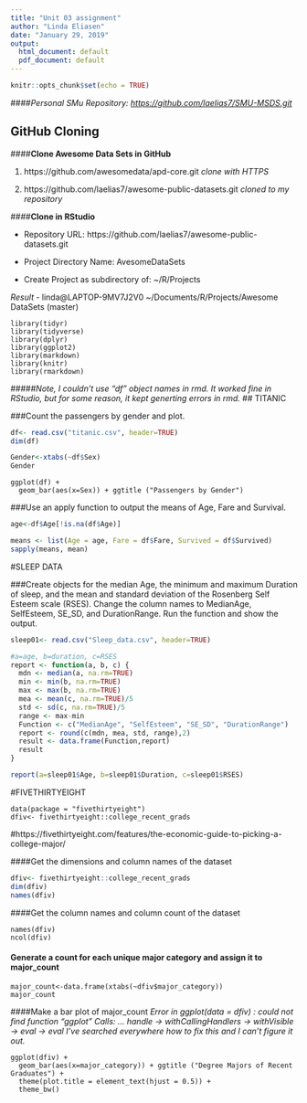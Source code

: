 ---
title: "Unit 03 assignment"
author: "Linda Eliasen"
date: "January 29, 2019"
output:
  html_document: default
  pdf_document: default
---

```{r setup, include=FALSE}
knitr::opts_chunk$set(echo = TRUE)
```
####*Personal SMu Repository: <https://github.com/laelias7/SMU-MSDS.git>*


## GitHub Cloning

####**Clone Awesome Data Sets in GitHub**

1. https://github.com/awesomedata/apd-core.git *clone with HTTPS*

2. https://github.com/laelias7/awesome-public-datasets.git  *cloned to my repository*


####**Clone in RStudio**

- Repository URL: https://github.com/laelias7/awesome-public-datasets.git

- Project Directory Name:  AvesomeDataSets

- Create Project as subdirectory of: ~/R/Projects


*Result*
- linda@LAPTOP-9MV7J2V0  ~/Documents/R/Projects/Awesome DataSets (master)


```
library(tidyr)
library(tidyverse)
library(dplyr)
library(ggplot2)
library(markdown)
library(knitr)
library(rmarkdown)
```
#####*Note, I couldn't use "df" object names in rmd. It worked fine in RStudio, but for some reason, it kept generting errors in rmd.*
## TITANIC

###Count the passengers by gender and plot.

```{r}
df<- read.csv("titanic.csv", header=TRUE)
dim(df)
```
```{r}
Gender<-xtabs(~df$Sex)
Gender
```


```
ggplot(df) +
  geom_bar(aes(x=Sex)) + ggtitle ("Passengers by Gender")
```

###Use an apply function to output the means of Age, Fare and Survival.

```{r means}
age<-df$Age[!is.na(df$Age)]

means <- list(Age = age, Fare = df$Fare, Survived = df$Survived)
sapply(means, mean)
```



#SLEEP DATA

###Create objects for the median Age, the minimum and maximum Duration of sleep, and the mean and standard deviation of the Rosenberg Self Esteem scale (RSES).  Change the column names to MedianAge, SelfEsteem, SE_SD, and DurationRange. Run the function and show the output.


```{r sleep}
sleep01<- read.csv("Sleep_data.csv", header=TRUE)

#a=age, b=duration, c=RSES
report <- function(a, b, c) {
  mdn <- median(a, na.rm=TRUE)
  min <- min(b, na.rm=TRUE)
  max <- max(b, na.rm=TRUE)
  mea <- mean(c, na.rm=TRUE)/5
  std <- sd(c, na.rm=TRUE)/5
  range <- max-min
  Function <- c("MedianAge", "SelfEsteem", "SE_SD", "DurationRange")
  report <- round(c(mdn, mea, std, range),2)
  result <- data.frame(Function,report)
  result
}

report(a=sleep01$Age, b=sleep01$Duration, c=sleep01$RSES)
```


#FIVETHIRTYEIGHT

```
data(package = "fivethirtyeight")
dfiv<- fivethirtyeight::college_recent_grads
```

#https://fivethirtyeight.com/features/the-economic-guide-to-picking-a-college-major/


####Get the dimensions and column names of the dataset
```{r dfive}
dfiv<- fivethirtyeight::college_recent_grads
dim(dfiv)
names(dfiv)
```

####Get the column names and column count of the dataset
```{r2 major}
names(dfiv)
ncol(dfiv)
```

#### Generate a count for each unique major category and assign it to major_count

```
major_count<-data.frame(xtabs(~dfiv$major_category))
major_count
```

####Make a bar plot of major_count
*Error in ggplot(data = dfiv) : could not find function "ggplot"
Calls: <Anonymous> ... handle -> withCallingHandlers -> withVisible -> eval -> eval
I've searched everywhere how to fix this and I can't figure it out.*

```
ggplot(dfiv) + 
  geom_bar(aes(x=major_category)) + ggtitle ("Degree Majors of Recent Graduates") +
  theme(plot.title = element_text(hjust = 0.5)) +
  theme_bw()
```
